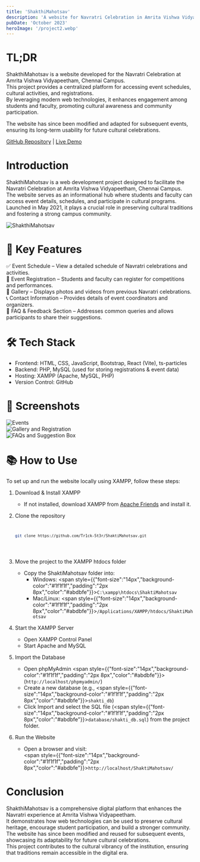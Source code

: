 ```yaml
---
title: 'ShakthiMahotsav'
description: 'A website for Navratri Celebration in Amrita Vishwa Vidyapeetham, Chennai Campus'
pubDate: 'October 2023'
heroImage: '/project2.webp'
---
```



# TL;DR

ShakthiMahotsav is a website developed for the Navratri Celebration at Amrita Vishwa Vidyapeetham, Chennai Campus.  
This project provides a centralized platform for accessing event schedules, cultural activities, and registrations.  
By leveraging modern web technologies, it enhances engagement among students and faculty, promoting cultural awareness and community participation.  

The website has since been modified and adapted for subsequent events, ensuring its long-term usability for future cultural celebrations.  

[GitHub Repository](https://github.com/Tr1ck-5t3r/ShaktiMahotsav) | [Live Demo](https://intranet.ch.amrita.edu/sm24/)

# Introduction

ShakthiMahotsav is a web development project designed to facilitate the Navratri Celebration at Amrita Vishwa Vidyapeetham, Chennai Campus.  
The website serves as an informational hub where students and faculty can access event details, schedules, and participate in cultural programs.  
Launched in May 2021, it plays a crucial role in preserving cultural traditions and fostering a strong campus community.  

![ShakthiMahotsav](/project-4/shakthimahotsav.webp "ShakthiMahotsav")

# 🚀 Key Features  

✅ Event Schedule – View a detailed schedule of Navratri celebrations and activities.  
📌 Event Registration – Students and faculty can register for competitions and performances.  
📸 Gallery – Displays photos and videos from previous Navratri celebrations.  
📞 Contact Information – Provides details of event coordinators and organizers.  
💬 FAQ & Feedback Section – Addresses common queries and allows participants to share their suggestions.  

# 🛠️ Tech Stack  

- Frontend: HTML, CSS, JavaScript, Bootstrap, React (Vite), ts-particles  
- Backend: PHP, MySQL (used for storing registrations & event data)  
- Hosting: XAMPP (Apache, MySQL, PHP)  
- Version Control: GitHub  

# 📸 Screenshots  

![Events](/project-4/shakthimahotsav-2.webp "Events")  
![Gallery and Registration](/project-4/shakthimahotsav-3.webp "Gallery and Registration")  
![FAQs and Suggestion Box](/project-4/shakthimahotsav-4.webp "FAQs and Suggestion Box")  

# 📚 How to Use  

To set up and run the website locally using XAMPP, follow these steps:

1. Download & Install XAMPP  
   - If not installed, download XAMPP from [Apache Friends](https://www.apachefriends.org/index.html) and install it.  

2. Clone the repository  
    <Code lang="bash">
    ```sh
    git clone https://github.com/Tr1ck-5t3r/ShaktiMahotsav.git
    ```
    </Code>

3. Move the project to the XAMPP htdocs folder  
    - Copy the ShaktiMahotsav folder into:  
      - Windows: <span style={{"font-size":"14px","background-color":"#1f1f1f","padding":"2px 8px","color":"#abdbfe"}}>`C:\xampp\htdocs\ShaktiMahotsav`</span>  
      - Mac/Linux: <span style={{"font-size":"14px","background-color":"#1f1f1f","padding":"2px 8px","color":"#abdbfe"}}>`/Applications/XAMPP/htdocs/ShaktiMahotsav`</span>  

4. Start the XAMPP Server  
    - Open XAMPP Control Panel  
    - Start Apache and MySQL  

5. Import the Database  
    - Open phpMyAdmin <span style={{"font-size":"14px","background-color":"#1f1f1f","padding":"2px 8px","color":"#abdbfe"}}>(`http://localhost/phpmyadmin/`)</span>  
    - Create a new database (e.g., <span style={{"font-size":"14px","background-color":"#1f1f1f","padding":"2px 8px","color":"#abdbfe"}}>`shakti_db`)</span>  
    - Click Import and select the SQL file (<span style={{"font-size":"14px","background-color":"#1f1f1f","padding":"2px 8px","color":"#abdbfe"}}>`database/shakti_db.sql`)</span> from the project folder.  

6. Run the Website  
    - Open a browser and visit:  
      <span style={{"font-size":"14px","background-color":"#1f1f1f","padding":"2px 8px","color":"#abdbfe"}}>`http://localhost/ShaktiMahotsav/`</span>  

# Conclusion  

ShakthiMahotsav is a comprehensive digital platform that enhances the Navratri experience at Amrita Vishwa Vidyapeetham.  
It demonstrates how web technologies can be used to preserve cultural heritage, encourage student participation, and build a stronger community.  
The website has since been modified and reused for subsequent events, showcasing its adaptability for future cultural celebrations.  
This project contributes to the cultural vibrancy of the institution, ensuring that traditions remain accessible in the digital era.
